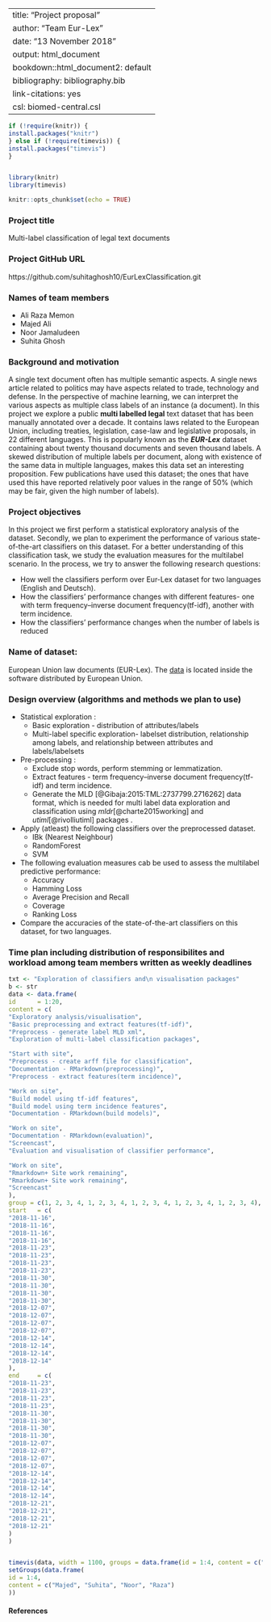 
---
title: "Project proposal"
author: "Team Eur-Lex"
date: "13 November 2018"
output: html_document
bookdown::html_document2: default
bibliography: bibliography.bib
link-citations: yes
csl: biomed-central.csl
---

```r
if (!require(knitr)) {
install.packages("knitr")
} else if (!require(timevis)) {
install.packages("timevis")
}


library(knitr)
library(timevis)

knitr::opts_chunk$set(echo = TRUE)
```

### Project title

Multi-label classification of legal text documents

### Project GitHub URL

https://github.com/suhitaghosh10/EurLexClassification.git

### Names of team members
* Ali Raza Memon
* Majed Ali
* Noor Jamaludeen
* Suhita Ghosh

### Background and motivation

A single text document often has multiple semantic aspects. A single news article related to politics may have aspects related to trade, technology and defense. In the perspective of machine learning, we can interpret the various aspects as multiple class labels of an instance (a document). In this project we explore a public **multi labelled legal** text dataset that has been manually annotated over a decade. It contains laws related to the European Union, including treaties, legislation, case-law and legislative proposals, in 22 different languages. This is popularly known as the _**EUR-Lex**_ dataset containing about twenty thousand documents and seven thousand labels. A skewed distribution of multiple labels per document, along with existence of the same data in multiple languages, makes this data set an interesting proposition. Few publications have used this dataset; the ones that have used this have reported relatively poor values in the range of 50% (which may be fair, given the high number of labels).

### Project objectives
In this project we first perform a statistical exploratory analysis of the dataset. Secondly, we plan to experiment the performance of various state-of-the-art classifiers on this dataset. For a better understanding of this classification task, we study the evaluation measures for the multilabel scenario.
In the process, we try to answer the following research questions:  
  
* How well the classifiers perform over Eur-Lex dataset for two languages (English and Deutsch).  
* How the classifiers' performance changes with different features- one with term frequency–inverse document frequency(tf-idf), another with term incidence.  
* How the classifiers' performance changes when the number of labels is reduced


### Name of dataset:
European Union law documents (EUR-Lex).
The [data](https://ec.europa.eu/jrc/en/language-technologies/jrc-eurovoc-indexer#Download%20JEX) is located inside the software distributed by European Union.



### Design overview (algorithms and methods we plan to use)
* Statistical exploration  :
     + Basic exploration  - distribution  of attributes/labels
     + Multi-label specific exploration- labelset distribution, relationship among labels, and relationship between attributes and labels/labelsets
* Pre-processing :
     + Exclude stop words, perform stemming or lemmatization.
     + Extract features - term frequency–inverse document frequency(tf-idf) and term incidence.
     + Generate the MLD [@Gibaja:2015:TML:2737799.2716262] data format, which is needed for multi label data exploration and classification using _mldr_[@charte2015working] and _utiml_[@rivolliutiml] packages .
* Apply (atleast) the following classifiers over the preprocessed dataset.
     + IBk (Nearest Neighbour)
     + RandomForest
     + SVM
* The following evaluation measures cab be used to assess the multilabel predictive performance:
     + Accuracy
     + Hamming Loss
     + Average Precision and Recall
     + Coverage
     + Ranking Loss
* Compare the accuracies of the state-of-the-art classifiers on this dataset, for two languages.


### Time plan including distribution of responsibilites and workload among team members written as weekly deadlines
```r
txt <- "Exploration of classifiers and\n visualisation packages"
b <- str
data <- data.frame(
id      = 1:20,
content = c(
"Exploratory analysis/visualisation",
"Basic preprocessing and extract features(tf-idf)",
"Preprocess - generate label MLD xml",
"Exploration of multi-label classification packages",

"Start with site",
"Preprocess - create arff file for classification",
"Documentation - RMarkdown(preprocessing)",
"Preprocess - extract features(term incidence)",

"Work on site",
"Build model using tf-idf features",
"Build model using term incidence features",
"Documentation - RMarkdown(build models)",

"Work on site",
"Documentation - RMarkdown(evaluation)",
"Screencast",
"Evaluation and visualisation of classifier performance",

"Work on site",
"Rmarkdown+ Site work remaining",
"Rmarkdown+ Site work remaining",
"Screencast"
),
group = c(1, 2, 3, 4, 1, 2, 3, 4, 1, 2, 3, 4, 1, 2, 3, 4, 1, 2, 3, 4),
start   = c(
"2018-11-16",
"2018-11-16",
"2018-11-16",
"2018-11-16",
"2018-11-23",
"2018-11-23",
"2018-11-23",
"2018-11-23",
"2018-11-30",
"2018-11-30",
"2018-11-30",
"2018-11-30",
"2018-12-07",
"2018-12-07",
"2018-12-07",
"2018-12-07",
"2018-12-14",
"2018-12-14",
"2018-12-14",
"2018-12-14"
),
end     = c(
"2018-11-23",
"2018-11-23",
"2018-11-23",
"2018-11-23",
"2018-11-30",
"2018-11-30",
"2018-11-30",
"2018-11-30",
"2018-12-07",
"2018-12-07",
"2018-12-07",
"2018-12-07",
"2018-12-14",
"2018-12-14",
"2018-12-14",
"2018-12-14",
"2018-12-21",
"2018-12-21",
"2018-12-21",
"2018-12-21"
)
)


timevis(data, width = 1100, groups = data.frame(id = 1:4, content = c("M", "S", "N", "R"))) %>%
setGroups(data.frame(
id = 1:4,
content = c("Majed", "Suhita", "Noor", "Raza")
))

```

#### References

